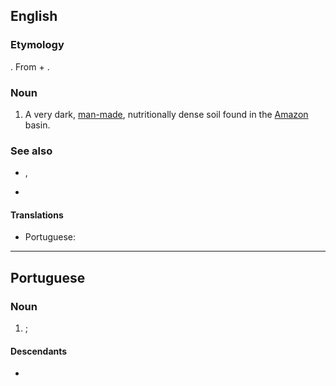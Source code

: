==English==
{{wikipedia}}

===Etymology===
{{bor|en|pt|terra preta}}.
From {{etyl|pt|en}} {{m|pt|terra||soil}} + {{m|pt|preta||black}}.

===Noun===
{{en-noun|-}}

# A very dark, [[man-made]], nutritionally dense soil found in the [[Amazon]] basin.

===See also===
* {{l|en|black earth}}, {{l|en|chernozem}}
* {{l|en|dark earth}}

====Translations====
{{trans-top|very dark, man-made, nutritionally dense soil}}
* Portuguese: {{t|pt|terra preta}}
{{trans-mid}}
{{trans-bottom}}

----

==Portuguese==
{{wikipedia|lang=pt}}

===Noun===
{{pt-noun|f|terras pretas}}

# {{l|en|terra preta}}; {{ellipsis of|pt|terra preta de índio}}

====Descendants====
* {{desc|en|terra preta|bor=1}}